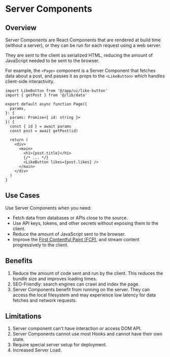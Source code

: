 # Server Components

## Overview

Server Components are React Components that are rendered at build time (without a server), or they can be run for each request using a web server.

They are sent to the client as serialized HTML, reducing the amount of JavaScript needed to be sent to the browser.

For example, the `<Page>` component is a Server Component that fetches data about a post, and passes it as props to the `<LikeButton>` which handles client-side interactivity.

```tsx filename="app/[id]/page.tsx" highlight={1,12} switcher
import LikeButton from '@/app/ui/like-button'
import { getPost } from '@/lib/data'

export default async function Page({
  params,
}: {
  params: Promise<{ id: string }>
}) {
  const { id } = await params
  const post = await getPost(id)

  return (
    <div>
      <main>
        <h1>{post.title}</h1>
        {/* ... */}
        <LikeButton likes={post.likes} />
      </main>
    </div>
  )
}
```


## Use Cases

Use Server Components when you need:

- Fetch data from databases or APIs close to the source.
- Use API keys, tokens, and other secrets without exposing them to the client.
- Reduce the amount of JavaScript sent to the browser.
- Improve the [First Contentful Paint (FCP)](https://web.dev/fcp/), and stream content progressively to the client.


## Benefits

1. Reduce the amount of code sent and run by the client. This reduces the bundle size and improves loading times.
2. SEO-Friendly: search engines can crawl and index the page.
3. Server Components benefit from running on the server. They can access the local filesystem and may experience low latency for data fetches and network requests.


## Limitations

1. Server component can't have interaction or access DOM API.
2. Server Components cannot use most Hooks and cannot have their own state.
3. Require special server setup for deployment.
4. Increased Server Load.
